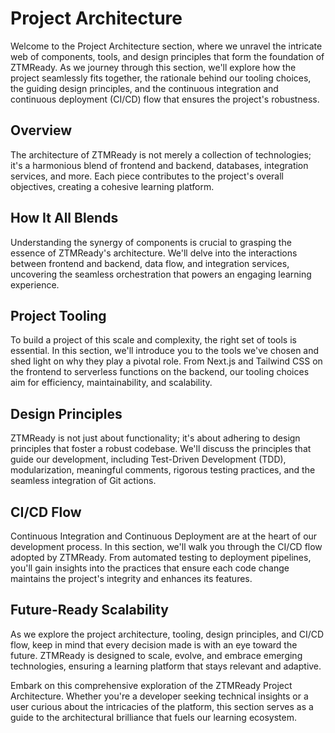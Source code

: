 # Project Architecture

Welcome to the Project Architecture section, where we unravel the intricate web of components, tools, and design principles that form the foundation of ZTMReady. As we journey through this section, we'll explore how the project seamlessly fits together, the rationale behind our tooling choices, the guiding design principles, and the continuous integration and continuous deployment (CI/CD) flow that ensures the project's robustness.


## Overview

The architecture of ZTMReady is not merely a collection of technologies; it's a harmonious blend of frontend and backend, databases, integration services, and more. Each piece contributes to the project's overall objectives, creating a cohesive learning platform.

## How It All Blends

Understanding the synergy of components is crucial to grasping the essence of ZTMReady's architecture. We'll delve into the interactions between frontend and backend, data flow, and integration services, uncovering the seamless orchestration that powers an engaging learning experience.

## Project Tooling 

To build a project of this scale and complexity, the right set of tools is essential. In this section, we'll introduce you to the tools we've chosen and shed light on why they play a pivotal role. From Next.js and Tailwind CSS on the frontend to serverless functions on the backend, our tooling choices aim for efficiency, maintainability, and scalability.

## Design Principles

ZTMReady is not just about functionality; it's about adhering to design principles that foster a robust codebase. We'll discuss the principles that guide our development, including Test-Driven Development (TDD), modularization, meaningful comments, rigorous testing practices, and the seamless integration of Git actions.

## CI/CD Flow

Continuous Integration and Continuous Deployment are at the heart of our development process. In this section, we'll walk you through the CI/CD flow adopted by ZTMReady. From automated testing to deployment pipelines, you'll gain insights into the practices that ensure each code change maintains the project's integrity and enhances its features.

## Future-Ready Scalability

As we explore the project architecture, tooling, design principles, and CI/CD flow, keep in mind that every decision made is with an eye toward the future. ZTMReady is designed to scale, evolve, and embrace emerging technologies, ensuring a learning platform that stays relevant and adaptive.

Embark on this comprehensive exploration of the ZTMReady Project Architecture. Whether you're a developer seeking technical insights or a user curious about the intricacies of the platform, this section serves as a guide to the architectural brilliance that fuels our learning ecosystem.
